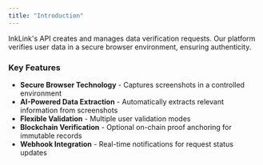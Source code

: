 ```yaml
---
title: "Introduction"
---
```


InkLink's API creates and manages data verification requests.
Our platform verifies user data in a secure browser environment, ensuring authenticity.

### Key Features

- **Secure Browser Technology** - Captures screenshots in a controlled
  environment
- **AI-Powered Data Extraction** - Automatically extracts relevant information
  from screenshots
- **Flexible Validation** - Multiple user validation modes
- **Blockchain Verification** - Optional on-chain proof anchoring for immutable
  records
- **Webhook Integration** - Real-time notifications for request status updates
